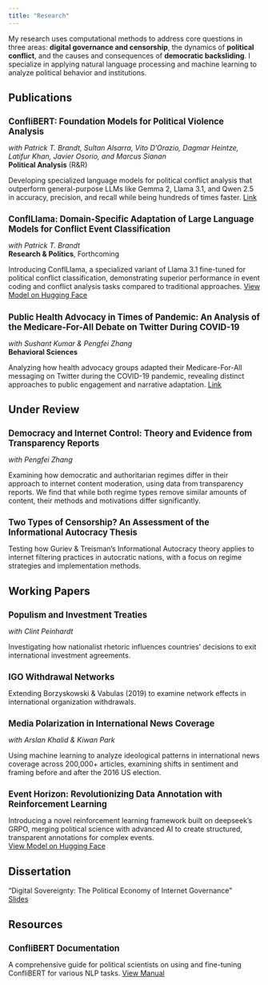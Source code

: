 ```yaml
---
title: "Research"
---
```


My research uses computational methods to address core questions in three areas: **digital governance and censorship**, the dynamics of **political conflict**, and the causes and consequences of **democratic backsliding**. I specialize in applying natural language processing and machine learning to analyze political behavior and institutions.


## Publications

### ConfliBERT: Foundation Models for Political Violence Analysis
*with Patrick T. Brandt, Sultan Alsarra, Vito D'Orazio, Dagmar Heintze, Latifur Khan, Javier Osorio, and Marcus Sianan*  
**Political Analysis** (R&R)

Developing specialized language models for political conflict analysis that outperform general-purpose LLMs like Gemma 2, Llama 3.1, and Qwen 2.5 in accuracy, precision, and recall while being hundreds of times faster. [Link](https://arxiv.org/abs/2412.15060)

### ConflLlama: Domain-Specific Adaptation of Large Language Models for Conflict Event Classification
*with Patrick T. Brandt*  
**Research & Politics**, Forthcoming

Introducing ConflLlama, a specialized variant of Llama 3.1 fine-tuned for political conflict classification, demonstrating superior performance in event coding and conflict analysis tasks compared to traditional approaches. [View Model on Hugging Face](https://huggingface.co/shreyasmeher/ConflLlama)

### Public Health Advocacy in Times of Pandemic: An Analysis of the Medicare-For-All Debate on Twitter During COVID-19
*with Sushant Kumar & Pengfei Zhang*  
**Behavioral Sciences**

Analyzing how health advocacy groups adapted their Medicare-For-All messaging on Twitter during the COVID-19 pandemic, revealing distinct approaches to public engagement and narrative adaptation. [Link](https://doi.org/10.3390/bs15020223)

## Under Review

### Democracy and Internet Control: Theory and Evidence from Transparency Reports
*with Pengfei Zhang*

Examining how democratic and authoritarian regimes differ in their approach to internet content moderation, using data from transparency reports. We find that while both regime types remove similar amounts of content, their methods and motivations differ significantly. 

### Two Types of Censorship? An Assessment of the Informational Autocracy Thesis
Testing how Guriev & Treisman's Informational Autocracy theory applies to internet filtering practices in autocratic nations, with a focus on regime strategies and implementation methods. 

## Working Papers

### Populism and Investment Treaties
*with Clint Peinhardt*

Investigating how nationalist rhetoric influences countries' decisions to exit international investment agreements.

### IGO Withdrawal Networks
Extending Borzyskowski & Vabulas (2019) to examine network effects in international organization withdrawals.

### Media Polarization in International News Coverage
*with Arslan Khalid & Kiwan Park*

Using machine learning to analyze ideological patterns in international news coverage across 200,000+ articles, examining shifts in sentiment and framing before and after the 2016 US election.

### Event Horizon: Revolutionizing Data Annotation with Reinforcement Learning  
Introducing a novel reinforcement learning framework built on deepseek's GRPO, merging political science with advanced AI to create structured, transparent annotations for complex events.  
[View Model on Hugging Face](https://huggingface.co/shreyasmeher/Qwen-GLOCON-Reasoning)

## Dissertation

"Digital Sovereignty: The Political Economy of Internet Governance"   
[Slides](research/Dissertation_March-31.pdf)

## Resources

### ConfliBERT Documentation
A comprehensive guide for political scientists on using and fine-tuning ConfliBERT for various NLP tasks. 
[View Manual](https://github.com/eventdata/ConfliBERT-Manual)

<style>
.content {
  font-size: 0.95em;
  line-height: 1.4;
}
h3 {
  font-size: 1.2em;
  margin-top: 1.5em;
  margin-bottom: 0.5em;
}
</style>
